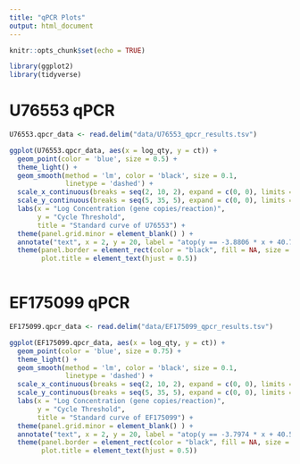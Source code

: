 ```yaml
---
title: "qPCR Plots"
output: html_document
---
```


```r
knitr::opts_chunk$set(echo = TRUE)

library(ggplot2)
library(tidyverse)
```

# U76553 qPCR

```r
U76553.qpcr_data <- read.delim("data/U76553_qpcr_results.tsv")
```

```r
ggplot(U76553.qpcr_data, aes(x = log_qty, y = ct)) + 
  geom_point(color = 'blue', size = 0.5) +
  theme_light() + 
  geom_smooth(method = 'lm', color = 'black', size = 0.1,
              linetype = 'dashed') + 
  scale_x_continuous(breaks = seq(2, 10, 2), expand = c(0, 0), limits = c(0, 10)) +
  scale_y_continuous(breaks = seq(5, 35, 5), expand = c(0, 0), limits = c(0, 35)) + 
  labs(x = "Log Concentration (gene copies/reaction)",
       y = "Cycle Threshold",
       title = "Standard curve of U76553") + 
  theme(panel.grid.minor = element_blank() ) + 
  annotate("text", x = 2, y = 20, label = "atop(y == -3.8806 * x + 40.705, R^2 == 0.996)", parse = TRUE) +
  theme(panel.border = element_rect(color = "black", fill = NA, size = 2),
        plot.title = element_text(hjust = 0.5))
  
```

# EF175099 qPCR

```r
EF175099.qpcr_data <- read.delim("data/EF175099_qpcr_results.tsv")
```

```r
ggplot(EF175099.qpcr_data, aes(x = log_qty, y = ct)) + 
  geom_point(color = 'blue', size = 0.75) +
  theme_light() + 
  geom_smooth(method = 'lm', color = 'black', size = 0.1,
              linetype = 'dashed') + 
  scale_x_continuous(breaks = seq(2, 10, 2), expand = c(0, 0), limits = c(0, 10)) +
  scale_y_continuous(breaks = seq(5, 35, 5), expand = c(0, 0), limits = c(0, 35)) + 
  labs(x = "Log Concentration (gene copies/reaction)",
       y = "Cycle Threshold",
       title = "Standard curve of EF175099") + 
  theme(panel.grid.minor = element_blank() ) + 
  annotate("text", x = 2, y = 20, label = "atop(y == -3.7974 * x + 40.518, R^2 == 0.9988)", parse = TRUE) +
  theme(panel.border = element_rect(color = "black", fill = NA, size = 2),
        plot.title = element_text(hjust = 0.5))
  
```
